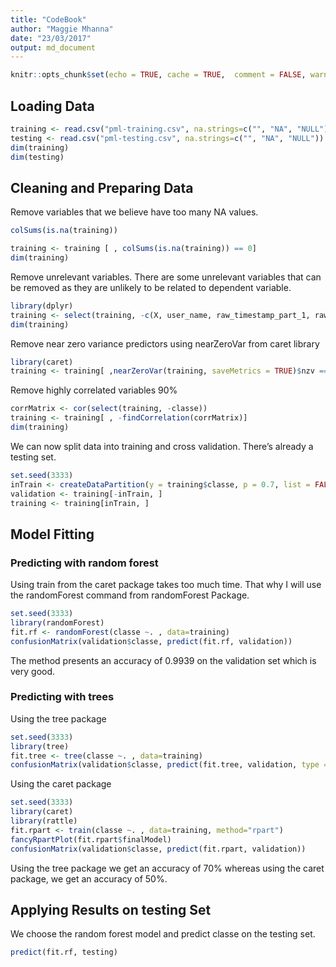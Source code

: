 ```yaml
---
title: "CodeBook"
author: "Maggie Mhanna"
date: "23/03/2017"
output: md_document
---
```


```r
knitr::opts_chunk$set(echo = TRUE, cache = TRUE,  comment = FALSE, warning = FALSE)
```

## Loading Data

```r
training <- read.csv("pml-training.csv", na.strings=c("", "NA", "NULL"))
testing <- read.csv("pml-testing.csv", na.strings=c("", "NA", "NULL"))
dim(training)
dim(testing)
```

## Cleaning and Preparing Data

Remove variables that we believe have too many NA values.

```r
colSums(is.na(training))

training <- training [ , colSums(is.na(training)) == 0]
dim(training)
```

Remove unrelevant variables. There are some unrelevant variables that can be removed as they are unlikely to be related to dependent variable.

```r
library(dplyr)
training <- select(training, -c(X, user_name, raw_timestamp_part_1, raw_timestamp_part_2, cvtd_timestamp, new_window, num_window))
dim(training)
```

Remove near zero variance predictors using nearZeroVar from caret library

```R
library(caret)
training <- training[ ,nearZeroVar(training, saveMetrics = TRUE)$nzv == FALSE]
```

Remove highly correlated variables 90% 

```r
corrMatrix <- cor(select(training, -classe))
training <- training[ , -findCorrelation(corrMatrix)]
dim(training)
```

We can now split data into training and cross validation. There's already a testing set. 

```r
set.seed(3333)
inTrain <- createDataPartition(y = training$classe, p = 0.7, list = FALSE)
validation <- training[-inTrain, ]
training <- training[inTrain, ]
```

## Model Fitting

### Predicting with random forest

Using train from the caret package takes too much time. That why I will use the randomForest command from randomForest Package.

```r
set.seed(3333)
library(randomForest)
fit.rf <- randomForest(classe ~. , data=training)
confusionMatrix(validation$classe, predict(fit.rf, validation))
```

The method presents an accuracy of 0.9939 on the validation set which is very good.

### Predicting with trees

Using the tree package

```r
set.seed(3333)
library(tree)
fit.tree <- tree(classe ~. , data=training)
confusionMatrix(validation$classe, predict(fit.tree, validation, type = "class"))
```

Using the caret package

```r
set.seed(3333)
library(caret)
library(rattle)
fit.rpart <- train(classe ~. , data=training, method="rpart")
fancyRpartPlot(fit.rpart$finalModel)
confusionMatrix(validation$classe, predict(fit.rpart, validation))
```

Using the tree package we get an accuracy of 70% whereas using the caret package, we get an accuracy of 50%. 

## Applying Results on testing Set

We choose the random forest model and predict classe on the testing set.

```r
predict(fit.rf, testing)
```